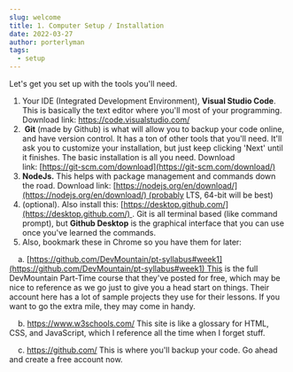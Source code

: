 ```yaml
---
slug: welcome
title: 1. Computer Setup / Installation
date: 2022-03-27
author: porterlyman
tags:
  - setup
---
```

Let's get you set up with the tools you'll need. 

1. Your IDE (Integrated Development Environment), **Visual Studio Code**. This is basically the text editor where you'll most of your programming. Download link: [https://code.​visualstudio.com/](https://code.visualstudio.com/)
2.  **Git** (made by Github) is what will allow you to backup your code online, and have version control. It has a ton of other tools that you'll need. It'll ask you to customize your installation, but just keep clicking 'Next' until it finishes. The basic installation is all you need. Download link: [https://git-scm.com/​download](https://git-scm.com/download/)
3. **NodeJs.** This helps with package management and commands down the road. Download link: [https://nodejs.org/en/​download/](https://nodejs.org/en/download/) (probably LTS, 64-bit will be best)
4. (optional). Also install this: [https://desktop.github.​com/](https://desktop.github.com/) . Git is all terminal based (like command prompt), but **Github Desktop** is the graphical interface that you can use once you've learned the commands. 
5. Also, bookmark these in Chrome so you have them for later: 

    a. [https://github.com/​DevMountain/pt-syllabus#week1](https://github.com/DevMountain/pt-syllabus#week1) ​This is the full DevMountain Part-Time course that they've posted for free, which may be nice to reference as we go just to give you a head start on things. Their account here has a lot of sample projects they use for their lessons. If you want to go the extra mile, they may come in handy. 

    b. <https://www.w3schools.com/> ​This site is like a glossary for HTML, CSS, and JavaScript, which I reference all the time when I forget stuff. 

    c. <https://github.com/> This is where you'll backup your code. Go ahead and create a free account now.